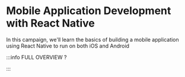 # Mobile Application Development with React Native

In this campaign, we'll learn the basics of building a mobile application using React Native to run on both iOS and Android


<DocCardList />

:::info FULL OVERVIEW ?

<QuestButton
  text="Go To Campaign Page"
  link="https://app.stackup.dev/campaign_page/mobile-application-development-with-react-native"
/>

:::

